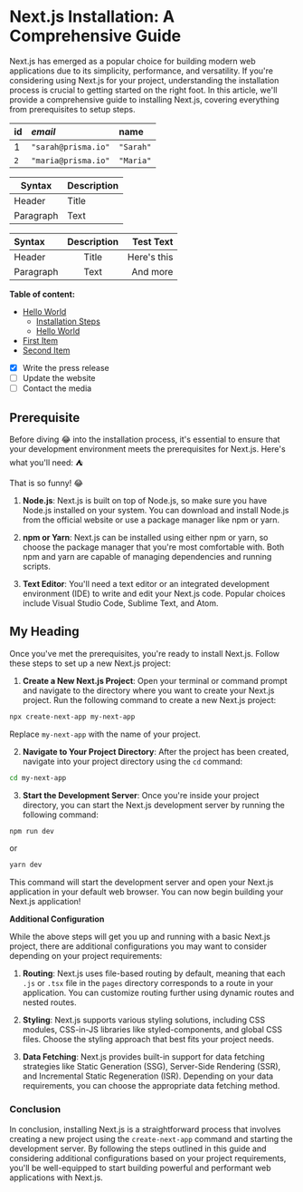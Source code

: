 # **Next.js Installation: A Comprehensive Guide**

Next.js has emerged as a popular choice for building modern web applications due to its simplicity, performance, and versatility. If you're considering using Next.js for your project, understanding the installation process is crucial to getting started on the right foot. In this article, we'll provide a comprehensive guide to installing Next.js, covering everything from prerequisites to setup steps.

| **id** | **_email_**         | **name**  |
| :----- | :------------------ | :-------- |
| 1      | `"sarah@prisma.io"` | `"Sarah"` |
| `2`    | `"maria@prisma.io"` | `"Maria"` |

| Syntax    | Description |
| --------- | ----------- |
| Header    | Title       |
| Paragraph | Text        |

| Syntax    | Description |   Test Text |
| :-------- | :---------: | ----------: |
| Header    |    Title    | Here's this |
| Paragraph |    Text     |    And more |

**Table of content:**

- [Hello World](#introduction)
  - [Installation Steps](#installation)
  - [Hello World](#item-one)
- [First Item](#item-two)
- [Second Item](#item-three)

- [x] Write the press release
- [ ] Update the website
- [ ] Contact the media

## **Prerequisite**

Before diving :joy: into the installation process, it's essential to ensure that your development environment meets the prerequisites for Next.js. Here's what you'll need: :tent:

That is so funny! :joy:

1. **Node.js**: Next.js is built on top of Node.js, so make sure you have Node.js installed on your system. You can download and install Node.js from the official website or use a package manager like npm or yarn.

2. **npm or Yarn**: Next.js can be installed using either npm or yarn, so choose the package manager that you're most comfortable with. Both npm and yarn are capable of managing dependencies and running scripts.

3. **Text Editor**: You'll need a text editor or an integrated development environment (IDE) to write and edit your Next.js code. Popular choices include Visual Studio Code, Sublime Text, and Atom.

## My Heading

Once you've met the prerequisites, you're ready to install Next.js. Follow these steps to set up a new Next.js project:

1. **Create a New Next.js Project**: Open your terminal or command prompt and navigate to the directory where you want to create your Next.js project. Run the following command to create a new Next.js project:

```bash
npx create-next-app my-next-app
```

Replace `my-next-app` with the name of your project.

2. **Navigate to Your Project Directory**: After the project has been created, navigate into your project directory using the `cd` command:

```bash
cd my-next-app
```

3. **Start the Development Server**: Once you're inside your project directory, you can start the Next.js development server by running the following command:

```bash
npm run dev
```

or

```bash
yarn dev
```

This command will start the development server and open your Next.js application in your default web browser. You can now begin building your Next.js application!

**Additional Configuration**

While the above steps will get you up and running with a basic Next.js project, there are additional configurations you may want to consider depending on your project requirements:

1. **Routing**: Next.js uses file-based routing by default, meaning that each `.js` or `.tsx` file in the `pages` directory corresponds to a route in your application. You can customize routing further using dynamic routes and nested routes.

2. **Styling**: Next.js supports various styling solutions, including CSS modules, CSS-in-JS libraries like styled-components, and global CSS files. Choose the styling approach that best fits your project needs.

3. **Data Fetching**: Next.js provides built-in support for data fetching strategies like Static Generation (SSG), Server-Side Rendering (SSR), and Incremental Static Regeneration (ISR). Depending on your data requirements, you can choose the appropriate data fetching method.

### **Conclusion**

In conclusion, installing Next.js is a straightforward process that involves creating a new project using the `create-next-app` command and starting the development server. By following the steps outlined in this guide and considering additional configurations based on your project requirements, you'll be well-equipped to start building powerful and performant web applications with Next.js.
